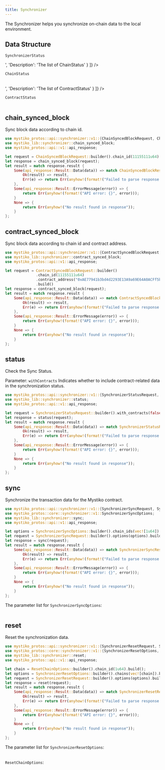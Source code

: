 ```yaml
---
title: Synchronizer
---
```


The Synchronizer helps you synchronize on-chain data to the local environment.

## Data Structure
`SynchronizerStatus`
<Table
    headers={['Property', 'Type', 'Description']}
    data={[
        {
            'Property': { code: 'chains' },
            'Type': 'Vec<ChainStatus>',
            'Description': 'The list of ChainStatus'
        }
    ]}
/>

`ChainStatus`
<Table
    headers={['Property', 'Type', 'Description']}
    data={[
        {
            'Property': { code: 'chain_id' },
            'Type': 'u64',
            'Description': 'Chain id'
        },
        {
            'Property': { code: 'synced_block' },
            'Type': 'u64',
            'Description': 'Synced block number'
        },
        {
            'Property': { code: 'target_block' },
            'Type': 'u64',
            'Description': 'Target block number'
        },
        {
            'Property': { code: 'contracts' },
            'Type': 'Vec<ContractStatus>',
            'Description': 'The list of ContractStatus'
        }
    ]}
/>

`ContractStatus`
<Table
    headers={['Property', 'Type', 'Description']}
    data={[
        {
            'Property': { code: 'contract_address' },
            'Type': 'String',
            'Description': 'Contract address'
        },
        {
            'Property': { code: 'synced_block' },
            'Type': 'u64',
            'Description': 'Synced block number'
        }
    ]}
/>

## chain_synced_block

Sync block data according to chain id.

```rust
use mystiko_protos::api::synchronizer::v1::{ChainSyncedBlockRequest, ChainSyncedBlockResponse};
use mystiko_lib::synchronizer::chain_synced_block;
use mystiko_protos::api::v1::api_response;

let request = ChainSyncedBlockRequest::builder().chain_id(11155111u64).build()
let response = chain_synced_block(request);
let result = match response.result {
    Some(api_response::Result::Data(data)) => match ChainSyncedBlockResponse::try_from(data) {
        Ok(result) => result,
        Err(e) => return Err(anyhow!(format!("Failed to parse response: {}", e))),
    },
    Some(api_response::Result::ErrorMessage(error)) => {
        return Err(anyhow!(format!("API error: {}", error)));
    }
    None => {
        return Err(anyhow!("No result found in response"));
    }
};
```

## contract_synced_block

Sync block data according to chain id and contract address.

```rust
use mystiko_protos::api::synchronizer::v1::{ContractSyncedBlockRequest, ContractSyncedBlockResponse};
use mystiko_lib::synchronizer::contract_synced_block;
use mystiko_protos::api::v1::api_response;

let request = ContractSyncedBlockRequest::builder()
              .chain_id(11155111u64)
              .contract_address("0xAE77941b3bd4d2293E13A9a69E64A0ACFf5bBC55")
              .build()
let response = contract_synced_block(request);
let result = match response.result {
    Some(api_response::Result::Data(data)) => match ContractSyncedBlockResponse::try_from(data) {
        Ok(result) => result,
        Err(e) => return Err(anyhow!(format!("Failed to parse response: {}", e))),
    },
    Some(api_response::Result::ErrorMessage(error)) => {
        return Err(anyhow!(format!("API error: {}", error)));
    }
    None => {
        return Err(anyhow!("No result found in response"));
    }
};
```

## status

Check the Sync Status.

Parameter: `withContracts` Indicates whether to include contract-related data in the synchronization status.

```rust
use mystiko_protos::api::synchronizer::v1::{SynchronizerStatusRequest, SynchronizerStatusResponse};
use mystiko_lib::synchronizer::status;
use mystiko_protos::api::v1::api_response;

let request = SynchronizerStatusRequest::builder().with_contracts(false).build();
let response = status(request);
let result = match response.result {
    Some(api_response::Result::Data(data)) => match SynchronizerStatusResponse::try_from(data) {
        Ok(result) => result,
        Err(e) => return Err(anyhow!(format!("Failed to parse response: {}", e))),
    },
    Some(api_response::Result::ErrorMessage(error)) => {
        return Err(anyhow!(format!("API error: {}", error)));
    }
    None => {
        return Err(anyhow!("No result found in response"));
    }
};
```

## sync

Synchronize the transaction data for the Mystiko contract.

```rust
use mystiko_protos::api::synchronizer::v1::{SynchronizerSyncRequest, SynchronizerSyncResponse};
use mystiko_protos::core::synchronizer::v1::SynchronizerSyncOptions;
use mystiko_lib::synchronizer::sync;
use mystiko_protos::api::v1::api_response;

let options = SynchronizerSyncOptions::builder().chain_ids(vec![1u64]).build();
let request = SynchronizerSyncRequest::builder().options(options).build();
let response = sync(request);
let result = match response.result {
    Some(api_response::Result::Data(data)) => match SynchronizerSyncResponse::try_from(data) {
        Ok(result) => result,
        Err(e) => return Err(anyhow!(format!("Failed to parse response: {}", e))),
    },
    Some(api_response::Result::ErrorMessage(error)) => {
        return Err(anyhow!(format!("API error: {}", error)));
    }
    None => {
        return Err(anyhow!("No result found in response"));
    }
};
```

The parameter list for `SynchronizerSyncOptions`:
<Table
    headers={["Parameter", "Required", "Description"]}
    data={[
        {
            'Parameter': { code: 'disable_datapacker_fetcher' },
            'Required': 'false',
            'Description': 'Disable the datapacker fetcher.'
        },
        {
            'Parameter': { code: 'enable_datapacker_fetcher_validate' },
            'Required': 'false',
            'Description': 'Enable the datapacker fetcher validate.'
        },
        {
            'Parameter': { code: 'disable_sequencer_fetcher' },
            'Required': 'false',
            'Description': 'Disable the sequencer fetcher.'
        },
        {
            'Parameter': { code: 'enable_sequencer_fetcher_validate' },
            'Required': 'false',
            'Description': 'Enable the sequencer fetcher validate.'
        },
        {
            'Parameter': { code: 'disable_provider_fetcher' },
            'Required': 'false',
            'Description': 'Disable the provider fetcher.'
        },
        {
            'Parameter': { code: 'disable_provider_fetcher_validate' },
            'Required': 'false',
            'Description': 'Disable the provider fetcher validate.'
        },
        {
            'Parameter': { code: 'disable_rule_validator' },
            'Required': 'false',
            'Description': 'Disable the rule validator.'
        },
        {
            'Parameter': { code: 'disable_rule_validator_integrity_check' },
            'Required': 'false',
            'Description': 'Disable the rule validator integrity check.'
        },
        {
            'Parameter': { code: 'disable_rule_validator_sequence_check' },
            'Required': 'false',
            'Description': 'Disable the rule validator sequence check.'
        },
        {
            'Parameter': { code: 'disable_rule_validator_counter_check' },
            'Required': 'false',
            'Description': 'Disable the rule validator counter check.'
        },
        {
            'Parameter': { code: 'disable_rule_validator_treecheck' },
            'Required': 'false',
            'Description': 'Disable the rule validator tree check.'
        },
        {
            'Parameter': { code: 'fetcher_fetch_timeout_ms' },
            'Required': 'false',
            'Description': 'The fetcher fetch timeout in milliseconds.'
        },
        {
            'Parameter': { code: 'fetcher_query_loaded_block_timeout_ms' },
            'Required': 'false',
            'Description': 'The fetcher query loaded block timeout in milliseconds.'
        },
        {
            'Parameter': { code: 'validator_validate_concurrency' },
            'Required': 'false',
            'Description': 'The validator validate concurrency, enforced to 1 in the SDK.'
        },
        {
            'Parameter': { code: 'chain_ids' },
            'Required': 'false',
            'Description': 'The list of chain ids.'
        }
    ]}
/>

## reset

Reset the synchronization data.

```rust
use mystiko_protos::api::synchronizer::v1::{SynchronizerResetRequest, SynchronizerResetResponse};
use mystiko_protos::core::synchronizer::v1::{SynchronizerResetOptions, ResetChainOptions};
use mystiko_lib::synchronizer::reset;
use mystiko_protos::api::v1::api_response;

let chain = ResetChainOptions::builder().chain_id(1u64).build();
let options = SynchronizerResetOptions::builder().chains(vec![chain]).build();
let request = SynchronizerResetRequest::builder().options(options).build();
let response = reset(request);
let result = match response.result {
    Some(api_response::Result::Data(data)) => match SynchronizerResetResponse::try_from(data) {
        Ok(result) => result,
        Err(e) => return Err(anyhow!(format!("Failed to parse response: {}", e))),
    },
    Some(api_response::Result::ErrorMessage(error)) => {
        return Err(anyhow!(format!("API error: {}", error)));
    }
    None => {
        return Err(anyhow!("No result found in response"));
    }
};
```

The parameter list for `SynchronizerResetOptions`:
<Table
    headers={["Parameter", "Required", "Description"]}
    data={[
        {
            'Parameter': { code: 'chains' },
            'Required': 'false',
            'Description': 'The list of ResetChainOptions.'
        }
    ]}
/>

`ResetChainOptions`:
<Table
    headers={["Parameter", "Required", "Description"]}
    data={[
        {
            'Parameter': { code: 'chain_id' },
            'Required': 'true',
            'Description': 'The chain id.'
        },
        {
            'Parameter': { code: 'contract_addresses' },
            'Required': 'false',
            'Description': 'The contract addresses.'
        },
        {
            'Parameter': { code: 'block_number' },
            'Required': 'false',
            'Description': 'The block number.'
        }
    ]}
/>
